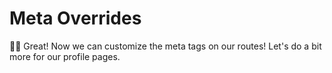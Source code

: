 # Meta Overrides

👨‍💼 Great! Now we can customize the meta tags on our routes! Let's do a bit more
for our profile pages.
